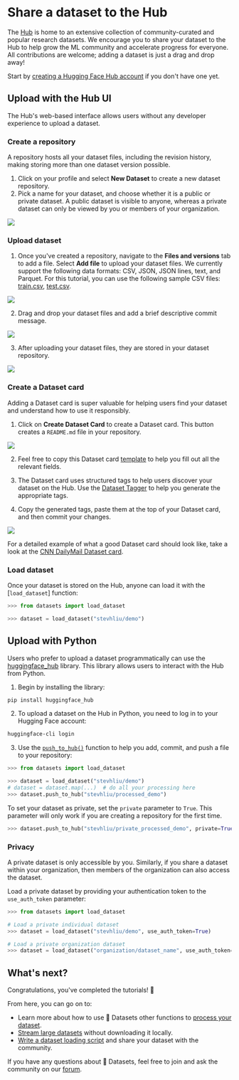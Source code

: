 # Share a dataset to the Hub

The [Hub](https://huggingface.co/datasets) is home to an extensive collection of community-curated and popular research datasets. We encourage you to share your dataset to the Hub to help grow the ML community and accelerate progress for everyone. All contributions are welcome; adding a dataset is just a drag and drop away!

Start by [creating a Hugging Face Hub account](https://huggingface.co/join) if you don't have one yet.

## Upload with the Hub UI

The Hub's web-based interface allows users without any developer experience to upload a dataset.

### Create a repository

A repository hosts all your dataset files, including the revision history, making storing more than one dataset version possible.

1. Click on your profile and select **New Dataset** to create a new dataset repository. 
2. Pick a name for your dataset, and choose whether it is a public or private dataset. A public dataset is visible to anyone, whereas a private dataset can only be viewed by you or members of your organization.

<div class="flex justify-center">
    <img src="https://huggingface.co/datasets/huggingface/documentation-images/resolve/main/datasets/create_repo.png"/>
</div>

### Upload dataset

1. Once you've created a repository, navigate to the **Files and versions** tab to add a file. Select **Add file** to upload your dataset files. We currently support the following data formats: CSV, JSON, JSON lines, text, and Parquet. For this tutorial, you can use the following sample CSV files: <a href="https://huggingface.co/datasets/stevhliu/demo/raw/main/train.csv" download>train.csv</a>, <a href="https://huggingface.co/datasets/stevhliu/demo/raw/main/test.csv" download>test.csv</a>.

<div class="flex justify-center">
    <img src="https://huggingface.co/datasets/huggingface/documentation-images/resolve/main/datasets/upload_files.png"/>
</div>

2. Drag and drop your dataset files and add a brief descriptive commit message.

<div class="flex justify-center">
    <img src="https://huggingface.co/datasets/huggingface/documentation-images/resolve/main/datasets/commit_files.png"/>
</div>

3. After uploading your dataset files, they are stored in your dataset repository.

<div class="flex justify-center">
    <img src="https://huggingface.co/datasets/huggingface/documentation-images/resolve/main/datasets/files_stored.png"/>
</div>

### Create a Dataset card

Adding a Dataset card is super valuable for helping users find your dataset and understand how to use it responsibly.

1. Click on **Create Dataset Card** to create a Dataset card. This button creates a `README.md` file in your repository.

<div class="flex justify-center">
    <img src="https://huggingface.co/datasets/huggingface/documentation-images/resolve/main/datasets/dataset_card.png"/>
</div>

2. Feel free to copy this Dataset card [template](https://raw.githubusercontent.com/huggingface/datasets/main/templates/README.md) to help you fill out all the relevant fields. 

3. The Dataset card uses structured tags to help users discover your dataset on the Hub. Use the [Dataset Tagger](https://huggingface.co/spaces/huggingface/datasets-tagging) to help you generate the appropriate tags.

4. Copy the generated tags, paste them at the top of your Dataset card, and then commit your changes.

<div class="flex justify-center">
    <img src="https://huggingface.co/datasets/huggingface/documentation-images/resolve/main/datasets/card_tags.png"/>
</div>

For a detailed example of what a good Dataset card should look like, take a look at the [CNN DailyMail Dataset card](https://huggingface.co/datasets/cnn_dailymail).

### Load dataset

Once your dataset is stored on the Hub, anyone can load it with the [`load_dataset`] function:

```py
>>> from datasets import load_dataset

>>> dataset = load_dataset("stevhliu/demo")
```

## Upload with Python

Users who prefer to upload a dataset programmatically can use the [huggingface_hub](https://huggingface.co/docs/huggingface_hub/index) library. This library allows users to interact with the Hub from Python. 

1. Begin by installing the library:

```bash
pip install huggingface_hub
```

2. To upload a dataset on the Hub in Python, you need to log in to your Hugging Face account:

```bash
huggingface-cli login
```

3. Use the [`push_to_hub()`](https://huggingface.co/docs/datasets/main/en/package_reference/main_classes#datasets.DatasetDict.push_to_hub) function to help you add, commit, and push a file to your repository:

```py
>>> from datasets import load_dataset

>>> dataset = load_dataset("stevhliu/demo")
# dataset = dataset.map(...)  # do all your processing here
>>> dataset.push_to_hub("stevhliu/processed_demo")
```

To set your dataset as private, set the `private` parameter to `True`. This parameter will only work if you are creating a repository for the first time.

```py
>>> dataset.push_to_hub("stevhliu/private_processed_demo", private=True)
```

### Privacy

A private dataset is only accessible by you. Similarly, if you share a dataset within your organization, then members of the organization can also access the dataset.

Load a private dataset by providing your authentication token to the `use_auth_token` parameter:

```py
>>> from datasets import load_dataset

# Load a private individual dataset
>>> dataset = load_dataset("stevhliu/demo", use_auth_token=True)

# Load a private organization dataset
>>> dataset = load_dataset("organization/dataset_name", use_auth_token=True)
```

## What's next?

Congratulations, you've completed the tutorials! 🥳

From here, you can go on to:

- Learn more about how to use 🤗 Datasets other functions to [process your dataset](process).
- [Stream large datasets](stream) without downloading it locally.
- [Write a dataset loading script](dataset_script) and share your dataset with the community.

If you have any questions about 🤗 Datasets, feel free to join and ask the community on our [forum](https://discuss.huggingface.co/c/datasets/10).

